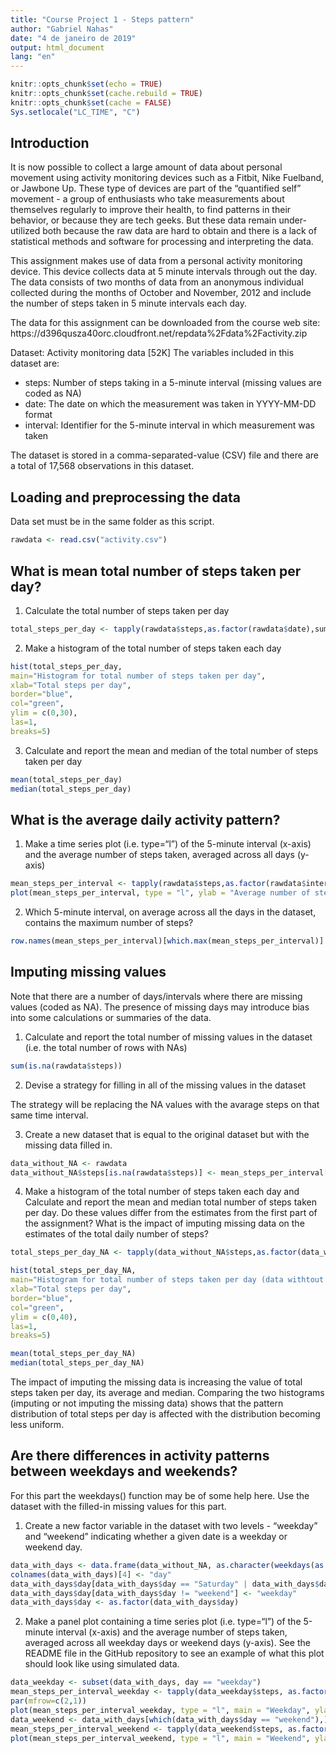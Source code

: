 ---
title: "Course Project 1 - Steps pattern"
author: "Gabriel Nahas"
date: "4 de janeiro de 2019"
output: html_document
lang: "en"
---

```{r setup, include=FALSE}
knitr::opts_chunk$set(echo = TRUE)
knitr::opts_chunk$set(cache.rebuild = TRUE)
knitr::opts_chunk$set(cache = FALSE)
Sys.setlocale("LC_TIME", "C")
```

## Introduction

It is now possible to collect a large amount of data about personal movement using activity monitoring devices such as a Fitbit, Nike Fuelband, or Jawbone Up. These type of devices are part of the "quantified self" movement - a group of enthusiasts who take measurements about themselves regularly to improve their health, to find patterns in their behavior, or because they are tech geeks. But these data remain under-utilized both because the raw data are hard to obtain and there is a lack of statistical methods and software for processing and interpreting the data.

This assignment makes use of data from a personal activity monitoring device. This device collects data at 5 minute intervals through out the day. The data consists of two months of data from an anonymous individual collected during the months of October and November, 2012 and include the number of steps taken in 5 minute intervals each day.

The data for this assignment can be downloaded from the course web site: https://d396qusza40orc.cloudfront.net/repdata%2Fdata%2Factivity.zip

Dataset: Activity monitoring data [52K]
The variables included in this dataset are:

* steps: Number of steps taking in a 5-minute interval (missing values are coded as \color{red}{\verb|NA|}NA)
* date: The date on which the measurement was taken in YYYY-MM-DD format
* interval: Identifier for the 5-minute interval in which measurement was taken

The dataset is stored in a comma-separated-value (CSV) file and there are a total of 17,568 observations in this dataset.


## Loading and preprocessing the data

Data set must be in the same folder as this script. 

```{r loading data}
rawdata <- read.csv("activity.csv")
```

## What is mean total number of steps taken per day?

1. Calculate the total number of steps taken per day

```{r total numbre of steps taken per day}
total_steps_per_day <- tapply(rawdata$steps,as.factor(rawdata$date),sum,na.rm=TRUE)
```

2. Make a histogram of the total number of steps taken each day
```{r histogram for the total number of steps taken per day}
hist(total_steps_per_day,
main="Histogram for total number of steps taken per day", 
xlab="Total steps per day", 
border="blue", 
col="green",
ylim = c(0,30),
las=1, 
breaks=5)
```

3. Calculate and report the mean and median of the total number of steps taken per day

```{r mean and median total number of steps taken per day}
mean(total_steps_per_day)
median(total_steps_per_day)
```

## What is the average daily activity pattern?

1. Make a time series plot (i.e. \color{red}{\verb|type = "l"|}type="l") of the 5-minute interval (x-axis) and the average number of steps taken, averaged across all days (y-axis)

```{r}
mean_steps_per_interval <- tapply(rawdata$steps,as.factor(rawdata$interval),mean,na.rm=TRUE)
plot(mean_steps_per_interval, type = "l", ylab = "Average number of steps taken", xlab = "5-minutes interval")
```

2. Which 5-minute interval, on average across all the days in the dataset, contains the maximum number of steps?

```{r}
row.names(mean_steps_per_interval)[which.max(mean_steps_per_interval)]
```

## Imputing missing values
Note that there are a number of days/intervals where there are missing values (coded as \color{red}{\verb|NA|}NA). The presence of missing days may introduce bias into some calculations or summaries of the data.

1. Calculate and report the total number of missing values in the dataset (i.e. the total number of rows with \color{red}{\verb|NA|}NAs)

```{r}
sum(is.na(rawdata$steps))
```

2. Devise a strategy for filling in all of the missing values in the dataset

The strategy will be replacing the NA values with the avarage steps on that same time interval.

3. Create a new dataset that is equal to the original dataset but with the missing data filled in.

```{r, imputing misisng data}
data_without_NA <- rawdata
data_without_NA$steps[is.na(rawdata$steps)] <- mean_steps_per_interval[as.character(rawdata$interval[is.na(rawdata$steps)])]

```

4. Make a histogram of the total number of steps taken each day and Calculate and report the mean and median total number of steps taken per day. Do these values differ from the estimates from the first part of the assignment? What is the impact of imputing missing data on the estimates of the total daily number of steps?

```{r}
total_steps_per_day_NA <- tapply(data_without_NA$steps,as.factor(data_without_NA$date),sum,na.rm=TRUE)
```

```{r}
hist(total_steps_per_day_NA,
main="Histogram for total number of steps taken per day (data withtout NA)", 
xlab="Total steps per day", 
border="blue", 
col="green",
ylim = c(0,40),
las=1, 
breaks=5)
```

```{r}
mean(total_steps_per_day_NA)
median(total_steps_per_day_NA)
```

The impact of imputing the missing data is increasing the value of total steps taken per day, its average and median. Comparing the two histograms (imputing or not imputing the missing data) shows that the pattern distribution of total steps per day is affected with the distribution becoming less uniform. 

## Are there differences in activity patterns between weekdays and weekends?

For this part the \color{red}{\verb|weekdays()|}weekdays() function may be of some help here. Use the dataset with the filled-in missing values for this part.

1. Create a new factor variable in the dataset with two levels - "weekday" and "weekend" indicating whether a given date is a weekday or weekend day.

```{r}
data_with_days <- data.frame(data_without_NA, as.character(weekdays(as.Date(rawdata$date))), stringsAsFactors = FALSE)
colnames(data_with_days)[4] <- "day"
data_with_days$day[data_with_days$day == "Saturday" | data_with_days$day == "Sunday"] <- "weekend" 
data_with_days$day[data_with_days$day != "weekend"] <- "weekday" 
data_with_days$day <- as.factor(data_with_days$day)
```
    
2. Make a panel plot containing a time series plot (i.e. \color{red}{\verb|type = "l"|}type="l") of the 5-minute interval (x-axis) and the average number of steps taken, averaged across all weekday days or weekend days (y-axis). See the README file in the GitHub repository to see an example of what this plot should look like using simulated data.

```{r}
data_weekday <- subset(data_with_days, day == "weekday")
mean_steps_per_interval_weekday <- tapply(data_weekday$steps, as.factor(data_weekday$interval),mean,na.rm=TRUE)
par(mfrow=c(2,1))
plot(mean_steps_per_interval_weekday, type = "l", main = "Weekday", ylab = "Average number of steps", xlab = "5-minutes interval")
data_weekend <- data_with_days[which(data_with_days$day == "weekend"),]
mean_steps_per_interval_weekend <- tapply(data_weekend$steps, as.factor(data_weekend$interval),mean,na.rm=TRUE)
plot(mean_steps_per_interval_weekend, type = "l", main = "Weekend", ylab = "Average number of steps", xlab = "5-minutes interval")
```